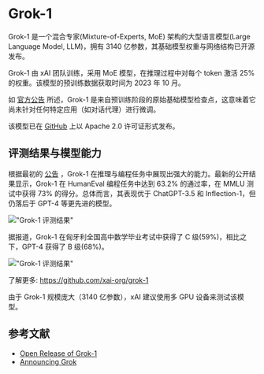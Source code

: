 # Grok-1

Grok-1 是一个混合专家(Mixture-of-Experts, MoE) 架构的大型语言模型(Large Language Model, LLM)，拥有 3140 亿参数，其基础模型权重与网络结构已开源发布。

Grok-1 由 xAI 团队训练，采用 MoE 模型，在推理过程中对每个 token 激活 25% 的权重。该模型的预训练数据获取时间为 2023 年 10 月。

如 [官方公告](https://x.ai/blog/grok-os) 所述，Grok-1 是来自预训练阶段的原始基础模型检查点，这意味着它尚未针对任何特定应用（如对话代理）进行微调。

该模型已在 [GitHub](https://github.com/xai-org/grok-1) 上以 Apache 2.0 许可证形式发布。

## 评测结果与模型能力

根据最初的 [公告](https://x.ai/blog/grok) ，Grok-1 在推理与编程任务中展现出强大的能力。最新的公开结果显示，Grok-1 在 HumanEval 编程任务中达到 63.2% 的通过率，在 MMLU 测试中获得 73% 的得分。总体而言，其表现优于 ChatGPT-3.5 和 Inflection-1，但仍落后于 GPT-4 等更先进的模型。

!["Grok-1 评测结果"](../../img/grok/grok-reasoning.png)

据报道，Grok-1 在匈牙利全国高中数学毕业考试中获得了 C 级(59%)，相比之下，GPT-4 获得了 B 级(68%)。

!["Grok-1 评测结果"](../../img/grok/grok-math.png)

了解更多: https://github.com/xai-org/grok-1

由于 Grok-1 规模庞大（3140 亿参数），xAI 建议使用多 GPU 设备来测试该模型。

## 参考文献

- [Open Release of Grok-1](https://x.ai/blog/grok-os)
- [Announcing Grok](https://x.ai/blog/grok)